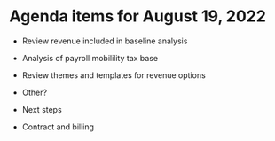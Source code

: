 # Agenda items for August 19, 2022

-   Review revenue included in baseline analysis

-   Analysis of payroll mobilility tax base

-   Review themes and templates for revenue options

-   Other?

-   Next steps

-   Contract and billing


